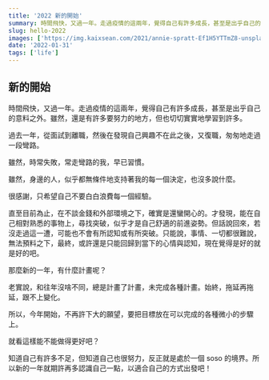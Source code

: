 ```yaml
---
title: '2022 新的開始'
summary: 時間飛快，又過一年。走過疫情的這兩年，覺得自己有許多成長，甚至是出乎自己的意料之外。
slug: hello-2022
images: ['https://img.kaixsean.com/2021/annie-spratt-Ef1H5YTTmZ8-unsplash.jpg']
date: '2022-01-31'
tags: ['life']
---
```


## 新的開始

時間飛快，又過一年。走過疫情的這兩年，覺得自己有許多成長，甚至是出乎自己的意料之外。雖然，還是有許多要努力的地方，但也切切實實地學習到許多。

過去一年，從面試到離職，然後在發現自己興趣不在此之後，又復職，匆匆地走過一段彎路。

雖然，時常失敗，常走彎路的我，早已習慣。

雖然，身邊的人，似乎都無條件地支持著我的每一個決定，也沒多說什麼。

很感謝，只希望自己不要白白浪費每一個經驗。

直至目前為止，在不談金錢和外部環境之下，確實是還蠻開心的。才發現，能在自己相對熟悉的事物上，尋找突破，似乎才是自己舒適的前進姿勢。但話說回來，若沒走過這一遭，可能也不會有所認知或有所突破。只能說，事情、一切都很難說，無法預料之下，最終，或許還是只能回歸到當下的心情與認知，現在覺得是好的就是好的吧。

那麼新的一年，有什麼計畫呢？

老實說，和往年沒啥不同，總是計畫了計畫，未完成各種計畫。始終，拖延再拖延，跟不上變化。

所以，今年開始，不再許下大的願望，要把目標放在可以完成的各種微小的步驟上。

就看這樣能不能做得更好吧？

知道自己有許多不足，但知道自己也很努力，反正就是處於一個 soso 的境界。所以新的一年就期許再多認識自己一點，以適合自己的方式出發吧！
